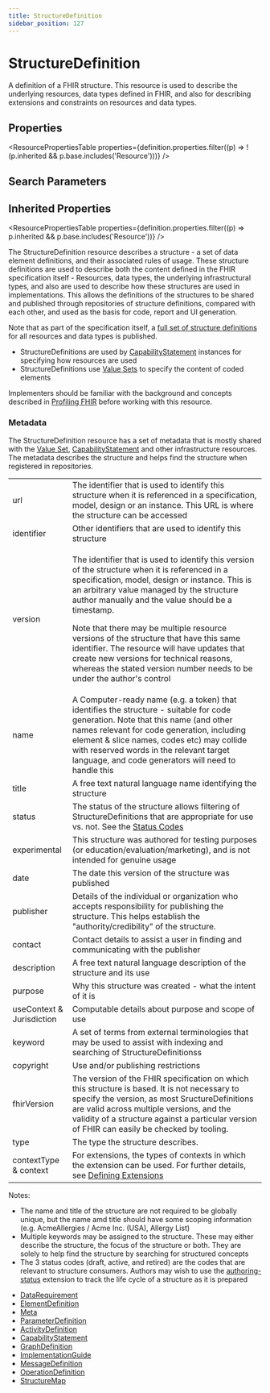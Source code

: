```yaml
---
title: StructureDefinition
sidebar_position: 127
---
```



# StructureDefinition

A definition of a FHIR structure. This resource is used to describe the underlying resources, data types defined in FHIR, and also for describing extensions and constraints on resources and data types.

<Tabs queryString="section">
  <TabItem value="schema" label="Schema" default>

## Properties

<ResourcePropertiesTable
  properties={definition.properties.filter((p) => !(p.inherited && p.base.includes('Resource')))}
/>

## Search Parameters

<SearchParamsTable searchParams={definition.searchParameters} />

## Inherited Properties

<ResourcePropertiesTable properties={definition.properties.filter((p) => p.inherited && p.base.includes('Resource'))} />

  </TabItem>
  <TabItem value="usage" label="Usage">
<div> <a name="scope"></a> <p> The <Link to="/docs/api/fhir/resources/structuredefinition">StructureDefinition</Link> resource describes a structure - a set of data element definitions, and their associated rules of usage. These structure definitions are used to describe both the content defined in the FHIR specification itself - Resources, data types, the underlying infrastructural types, and also are used to describe how these structures are used in implementations. This allows the definitions of the structures to be shared and published through repositories of structure definitions, compared with each other, and used as the basis for code, report and UI generation. </p> <p> Note that  as part of the specification itself, a <a href="https://www.hl7.org/fhir/downloads.html#profiles">full set of structure definitions</a> for all resources and data types is published. </p> </div>
  </TabItem>
  <TabItem value="relationships" label="Relationships">
<div> <a name="bnr"></a> <ul>  <li>StructureDefinitions are used by <a href="/docs/api/fhir/resources/capabilitystatement">CapabilityStatement</a> instances for specifying how resources are used</li>  <li>StructureDefinitions use <a href="/docs/api/fhir/resources/valueset">Value Sets</a> to specify the content of coded elements</li> </ul> </div>
  </TabItem>
  <TabItem value="backgroundAndContext" label="Background and Context">
<div> <a name="bnc"></a> <p> Implementers should be familiar with the background and concepts described in <a href="https://www.hl7.org/fhir/profiling.html">Profiling FHIR</a> before working with this resource. </p> <a name="metadata"></a> <h3 class="self-link-parent"> Metadata <a href="/docs/api/fhir/resources/structuredefinition" title="link to here" class="self-link"></a></h3> <p> The <Link to="/docs/api/fhir/resources/structuredefinition">StructureDefinition</Link> resource has a set of metadata that is mostly shared with the <a href="/docs/api/fhir/resources/valueset">Value Set</a>, <a href="/docs/api/fhir/resources/capabilitystatement">CapabilityStatement</a> and other infrastructure resources. The metadata describes the structure and helps find the structure when registered in repositories. </p> <table class="grid">  <tbody><tr><td>url</td><td>The identifier that is used to identify this structure when it is referenced in a specification, model, design or an instance. This URL is where the structure can be accessed</td></tr>  <tr><td>identifier</td><td>Other identifiers that are used to identify this structure</td></tr>  <tr><td>version</td><td>    <p>The identifier that is used to identify this version of the structure when it is referenced in a specification, model, design or instance. This is an arbitrary value managed by the structure author manually and the value should be a timestamp.</p>    <p>Note that there may be multiple resource versions of the structure that have this same identifier. The resource will have updates that create new versions for technical reasons, whereas the stated version number needs to be under the author's control</p>    </td></tr>  <tr><td>name</td><td>A Computer-ready name (e.g. a token) that identifies the structure - suitable for code generation.     Note that this name (and other names relevant for code generation, including element &amp; slice names, codes etc) may collide with reserved words in the relevant target language, and code generators will need to handle this </td></tr>  <tr><td>title</td><td>A free text natural language name identifying the structure </td></tr>  <tr><td>status</td><td>The status of the structure allows filtering of <Link to="/docs/api/fhir/resources/structuredefinition">StructureDefinitions</Link> that are appropriate for use vs. not. See the <a href="https://www.hl7.org/fhir/valueset-publication-status.html">Status Codes</a></td></tr>  <tr><td>experimental</td><td>This structure was authored for testing purposes (or education/evaluation/marketing), and is not intended for genuine usage</td></tr>  <tr><td>date</td><td>The date this version of the structure was published </td></tr>  <tr><td>publisher</td><td>Details of the individual or organization who accepts responsibility for publishing the structure. This helps establish the "authority/credibility" of the structure.</td></tr>  <tr><td>contact</td><td>Contact details to assist a user in finding and communicating with the publisher</td></tr>  <tr><td>description</td><td>A free text natural language description of the structure and its use</td></tr>  <tr><td>purpose</td><td>Why this structure was created - what the intent of it is</td></tr>  <tr><td>useContext &amp; Jurisdiction</td><td>Computable details about purpose and scope of use</td></tr>  <tr><td>keyword</td><td>A set of terms from external terminologies that may be used to assist with indexing and searching of StructureDefinitionss</td></tr>  <tr><td>copyright</td><td>Use and/or publishing restrictions</td></tr>  <tr><td>fhirVersion</td><td>The version of the FHIR specification on which this structure is based. It is not necessary to specify the version,   as most SructureDefinitions are valid across multiple versions, and the validity of a structure against a particular version of FHIR can easily be checked by tooling. </td></tr>  <tr><td>type</td><td>The type the structure describes.</td></tr>  <tr><td>contextType &amp; context</td><td>For extensions, the types of contexts in which the extension can be used. For further details, see <a href="https://www.hl7.org/fhir/defining-extensions.html">Defining <Link to="/docs/api/fhir/datatypes/extension">Extensions</Link></a></td></tr> </tbody></table> <p>Notes:</p> <ul> <li>The name and title of the structure are not required to be globally unique, but the name amd title should have some scoping information (e.g. AcmeAllergies / Acme Inc. (USA), Allergy <Link to="/docs/api/fhir/resources/list">List</Link>)</li> <li>Multiple keywords may be assigned to the structure. These may either describe the structure, the focus of the structure or both. They are solely to help find the structure by searching for structured concepts</li> <li>The 3 status codes (draft, active, and retired) are the codes that are relevant to structure consumers. Authors may wish to use the <a href="https://www.hl7.org/fhir/#author-status">authoring-status</a> extension to track the life cycle of a structure as it is prepared</li> </ul> </div>
  </TabItem>
  <TabItem value="referencedBy" label="Referenced By">
<ul><li><a href="https://www.hl7.org/fhir/metadatatypes.html#DataRequirement">DataRequirement</a></li>
<li><a href="/docs/api/fhir/datatypes/elementdefinition">ElementDefinition</a></li>
<li><a href="https://www.hl7.org/fhir/resource.html#Meta">Meta</a></li>
<li><a href="https://www.hl7.org/fhir/metadatatypes.html#ParameterDefinition">ParameterDefinition</a></li>
<li><a href="/docs/api/fhir/resources/activitydefinition">ActivityDefinition</a></li>
<li><a href="/docs/api/fhir/resources/capabilitystatement">CapabilityStatement</a></li>
<li><a href="/docs/api/fhir/resources/graphdefinition">GraphDefinition</a></li>
<li><a href="/docs/api/fhir/resources/implementationguide">ImplementationGuide</a></li>
<li><a href="/docs/api/fhir/resources/messagedefinition">MessageDefinition</a></li>
<li><a href="/docs/api/fhir/resources/operationdefinition">OperationDefinition</a></li>
<li><a href="/docs/api/fhir/resources/structuremap">StructureMap</a></li></ul>
  </TabItem>
</Tabs>
